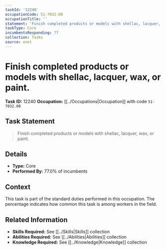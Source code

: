 ```yaml
---
taskId: '12240'
occupationCode: 51-7032.00
occupationTitle: ''
statement: 'Finish completed products or models with shellac, lacquer, wax, or paint.'
taskType: Core
incumbentsResponding: 77
collection: Tasks
source: onet
---
```

# Finish completed products or models with shellac, lacquer, wax, or paint.

**Task ID:** 12240
**Occupation:** [[../Occupations|Occupation]] with code `51-7032.00`

## Task Statement

> Finish completed products or models with shellac, lacquer, wax, or paint.

## Details

- **Type:** Core
- **Performed By:** 77.0% of incumbents

## Context

This task is part of the standard duties performed in this occupation. The percentage indicates how common this task is among workers in the field.

## Related Information

- **Skills Required:** See [[../Skills|Skills]] collection
- **Abilities Required:** See [[../Abilities|Abilities]] collection
- **Knowledge Required:** See [[../Knowledge|Knowledge]] collection
